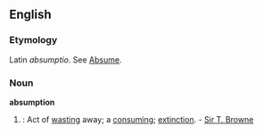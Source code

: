 ==English==
===Etymology===
Latin ''absumptio''. See [[Absume]].

===Noun===
'''absumption'''
#{{obsolete}}: Act of [[wasting]] away; a [[consuming]]; [[extinction]]. - [[Sir T. Browne]]